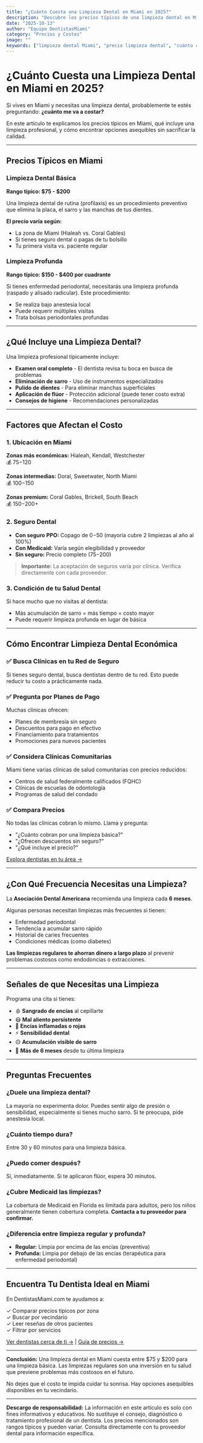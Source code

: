 ```yaml
---
title: "¿Cuánto Cuesta una Limpieza Dental en Miami en 2025?"
description: "Descubre los precios típicos de una limpieza dental en Miami, qué incluye el servicio, y cómo encontrar opciones asequibles cerca de ti."
date: "2025-10-13"
author: "Equipo DentistasMiami"
category: "Precios y Costos"
image: ""
keywords: ["limpieza dental Miami", "precio limpieza dental", "cuánto cuesta limpieza dental", "dentista económico Miami"]
---
```


# ¿Cuánto Cuesta una Limpieza Dental en Miami en 2025?

Si vives en Miami y necesitas una limpieza dental, probablemente te estés preguntando: **¿cuánto me va a costar?** 

En este artículo te explicamos los precios típicos en Miami, qué incluye una limpieza profesional, y cómo encontrar opciones asequibles sin sacrificar la calidad.

---

## Precios Típicos en Miami

### Limpieza Dental Básica
**Rango típico: $75 - $200**

Una limpieza dental de rutina (profilaxis) es un procedimiento preventivo que elimina la placa, el sarro y las manchas de tus dientes.

**El precio varía según:**
- La zona de Miami (Hialeah vs. Coral Gables)
- Si tienes seguro dental o pagas de tu bolsillo
- Tu primera visita vs. paciente regular

### Limpieza Profunda
**Rango típico: $150 - $400 por cuadrante**

Si tienes enfermedad periodontal, necesitarás una limpieza profunda (raspado y alisado radicular). Este procedimiento:

- Se realiza bajo anestesia local
- Puede requerir múltiples visitas
- Trata bolsas periodontales profundas

---

## ¿Qué Incluye una Limpieza Dental?

Una limpieza profesional típicamente incluye:

- **Examen oral completo** - El dentista revisa tu boca en busca de problemas
- **Eliminación de sarro** - Uso de instrumentos especializados
- **Pulido de dientes** - Para eliminar manchas superficiales
- **Aplicación de flúor** - Protección adicional (puede tener costo extra)
- **Consejos de higiene** - Recomendaciones personalizadas

---

## Factores que Afectan el Costo

### 1. Ubicación en Miami

**Zonas más económicas:** Hialeah, Kendall, Westchester  
💰 $75-$120

**Zonas intermedias:** Doral, Sweetwater, North Miami  
💰 $100-$150

**Zonas premium:** Coral Gables, Brickell, South Beach  
💰 $150-$200+

### 2. Seguro Dental

- **Con seguro PPO:** Copago de $0-$50 (mayoría cubre 2 limpiezas al año al 100%)
- **Con Medicaid:** Varía según elegibilidad y proveedor
- **Sin seguro:** Precio completo ($75-$200)

> **Importante:** La aceptación de seguros varía por clínica. Verifica directamente con cada proveedor.

### 3. Condición de tu Salud Dental

Si hace mucho que no visitas al dentista:
- Más acumulación de sarro = más tiempo = costo mayor
- Puede requerir limpieza profunda en lugar de básica

---

## Cómo Encontrar Limpieza Dental Económica

### ✅ Busca Clínicas en tu Red de Seguro

Si tienes seguro dental, busca dentistas dentro de tu red. Esto puede reducir tu costo a prácticamente nada.

### ✅ Pregunta por Planes de Pago

Muchas clínicas ofrecen:
- Planes de membresía sin seguro
- Descuentos para pago en efectivo
- Financiamiento para tratamientos
- Promociones para nuevos pacientes

### ✅ Considera Clínicas Comunitarias

Miami tiene varias clínicas de salud comunitarias con precios reducidos:
- Centros de salud federalmente calificados (FQHC)
- Clínicas de escuelas de odontología
- Programas de salud del condado

### ✅ Compara Precios

No todas las clínicas cobran lo mismo. Llama y pregunta:
- "¿Cuánto cobran por una limpieza básica?"
- "¿Ofrecen descuentos sin seguro?"
- "¿Qué incluye el precio?"

[Explora dentistas en tu área →](/dentistas)

---

## ¿Con Qué Frecuencia Necesitas una Limpieza?

La **Asociación Dental Americana** recomienda una limpieza cada **6 meses**.

Algunas personas necesitan limpiezas más frecuentes si tienen:
- Enfermedad periodontal
- Tendencia a acumular sarro rápido
- Historial de caries frecuentes
- Condiciones médicas (como diabetes)

**Las limpiezas regulares te ahorran dinero a largo plazo** al prevenir problemas costosos como endodoncias o extracciones.

---

## Señales de que Necesitas una Limpieza

Programa una cita si tienes:

- 🩸 **Sangrado de encías** al cepillarte
- 😷 **Mal aliento persistente**
- 🔴 **Encías inflamadas o rojas**
- ⚡ **Sensibilidad dental**
- 🟡 **Acumulación visible de sarro**
- 📅 **Más de 6 meses** desde tu última limpieza

---

## Preguntas Frecuentes

### ¿Duele una limpieza dental?

La mayoría no experimenta dolor. Puedes sentir algo de presión o sensibilidad, especialmente si tienes mucho sarro. Si te preocupa, pide anestesia local.

### ¿Cuánto tiempo dura?

Entre 30 y 60 minutos para una limpieza básica.

### ¿Puedo comer después?

Sí, inmediatamente. Si te aplicaron flúor, espera 30 minutos.

### ¿Cubre Medicaid las limpiezas?

La cobertura de Medicaid en Florida es limitada para adultos, pero los niños generalmente tienen cobertura completa. **Contacta a tu proveedor para confirmar.**

### ¿Diferencia entre limpieza regular y profunda?

- **Regular:** Limpia por encima de las encías (preventiva)
- **Profunda:** Limpia por debajo de las encías (terapéutica para enfermedad periodontal)

---

## Encuentra Tu Dentista Ideal en Miami

En DentistasMiami.com te ayudamos a:

✓ Comparar precios típicos por zona  
✓ Buscar por vecindario  
✓ Leer reseñas de otros pacientes  
✓ Filtrar por servicios

[Ver dentistas cerca de ti →](/dentistas) | [Guía de precios →](/precios)

---

**Conclusión:** Una limpieza dental en Miami cuesta entre $75 y $200 para una limpieza básica. Las limpiezas regulares son una inversión en tu salud que previene problemas más costosos en el futuro.

No dejes que el costo te impida cuidar tu sonrisa. Hay opciones asequibles disponibles en tu vecindario.

---

**Descargo de responsabilidad:** La información en este artículo es solo con fines informativos y educativos. No sustituye el consejo, diagnóstico o tratamiento profesional de un dentista. Los precios mencionados son rangos típicos y pueden variar. Consulta directamente con tu proveedor dental para información específica.